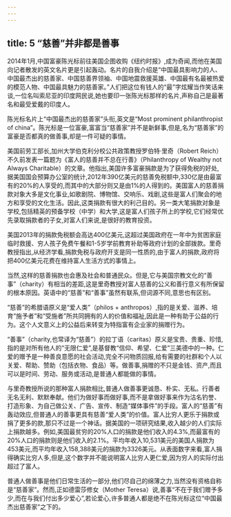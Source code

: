 ```yaml
---
---
---
```

title: 5 “慈善”并非都是善事
---



2014年1月,中国富豪陈光标前往美国企图收购《纽约时报》,成为奇闻,而他在美国向记者散发的英文名片更是引起轰动。名片的自我介绍是“中国最具影响力的人、中国最杰出的慈善家、中国慈善界领袖、中国地震救援英雄、中国最有名最被热爱的模范人物、中国最具魅力的慈善家。”人们把这位有钱人的“最”字炫耀当作笑话来谈,一位名叫索尼亚的印度网民说,她也要印一张陈光标那样的名片,声称自己是最著名和最受爱戴的印度人。

陈光标名片上“中国最杰出的慈善家”头衔,英文是“Most prominent philanthropist of china”。陈光标是一位富豪,富富当“慈善家”并不是新鲜事,但是,名为“慈善家”的富豪是否都真的做善事,却是一件可疑的事情。

美国前劳工部长,加州大学伯克利分校公共政策教授罗伯特·里奇（Robert Reich）不久前发表一篇题为《富人的慈善并不总在行善》（Philanthropy of Wealthy not Always Charitable）的文章。他指出,美国许多富豪捐款是为了获得免税的好处,据美国国会预算办公室的统计,2012年390亿美元的慈善免税额中,330亿是由最富有的20%的人享受的,而其中的大部分则又是由1%的人得到的。美国富人的慈善捐款对象大多是文化事业,如歌剧院、博物馆、交响乐、戏剧,这些是富人们聚会的地方和享受的文化生活。因此,这类捐款有很大的利己目的。另一类大笔捐款对象是学校,包括精英的预备学校（中学）和大学,这是富人们孩子所上的学校,它们经常优先录取捐款者的子女,对富人们来说,是很好的教育投资。

美国2013年的捐款免税额会高达400亿美元,这超过美国政府在一年中为贫困家庭临时救援、穷人孩子免费午餐和1-5岁学前教育补助等政府计划的全部拨款。里奇教授指出,从经济学看,捐款免税与政府开支是同一性质的,由于富人的捐款,政府将把400亿美元花费在维持富人生活方式的事情上。

当然,这样的慈善捐款也会惠及社会和普通民众。但是,它与美国宗教文化的“善事”（charity）有相当的差距,这是里奇教授对富人慈善的公义和善行意义有所保留的根本原因。英语中的“慈善”和“善事”虽然有联系,但词源不同,意思也有区别。

“慈善”的希腊语原义是“爱人类”（philos + anthropos）,指的是关爱、滋养、培育“施予者”和“受施者”所共同拥有的人的价值和福祉,因此是一种有助于公益的行为。这个人文意义上的公益后来转变为特指富有企业家的捐赠行为。

“善事”（charity,也常译为“慈善”）的拉丁语（caritas）原义是宝贵、贵重、珍惜,指的是对所有他人的“无限仁爱”,是基督教“信仰、希望、仁爱”三美德中的一种。仁爱的赠予是一种善良意愿的社会活动,完全不问物质回报,给有需要的社群和个人以关爱、帮助、赞助（包括衣物、食品）等。做善事,捐赠的不只是金钱、资产,而且可以是时间、劳动、服务或活动,是普通人都能做的事情。

与里奇教授所说的那种富人捐款相比,普通人做善事更诚恳、朴实、无私。行善者无名无利、默默奉献。他们为做好事而做好事,而不是拿做好事来作为沽名钓誉、打造形象、为自己做公关、广告、宣传、制造“媒体事件”的手段。富人的“慈善”有轰动效应,但普通人的善事更具有慈善“爱人类”的价值。富人比穷人更乐于捐款或捐了更多的款,那只不过是一个神话。据美国的一项研究结果,收入越少的人们实际上捐款越多。例如,美国最贫穷的20%人口的捐款是他们收入的4.3%,而最富有的20%人口的捐款则是他们收入的2.1%。平均年收入10,531美元的美国人捐款为453美元,而平均年收入158,388美元的捐款为3326美元。从表面数字来看,富人捐得确实比穷人多,但是,这个数字并不能说明富人比穷人更仁爱,因为穷人的实际付出超过了富人。

普通人做善事是他们日常生活的一部分,他们尽自己的绵薄之力,当然没有资格自称是“慈善家”。然而,正如德雷莎修女（Mother Teresa）说,善事“不在于我们赠予多少,而在与我们付出多少爱心”,若论爱心,许多普通人都是绝不在陈光标这位“中国最杰出慈善家”之下的。